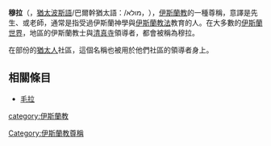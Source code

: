 {{unreferenced|time=2017-08-04T07:57:08+00:00}}
'''穆拉'''（{{lang-ar|ملا}}，[[猶太波斯語|猶太波斯語]]/巴爾幹猶太語：{{lang|ru|мулло}}/מולא，{{lang-en|Mullah}}），[[伊斯蘭教|伊斯蘭教]]的一種尊稱，意譯是先生、或老師，通常是指受過伊斯蘭神學與[[伊斯蘭教法|伊斯蘭教法]]教育的人。在大多數的[[伊斯蘭世界|伊斯蘭世界]]，地區的伊斯蘭教士與[[清真寺|清真寺]]領導者，都會被稱為穆拉。

在部份的[[猶太人|猶太人]]社區，這個名稱也被用於他們社區的領導者身上。

==相關條目==
*[[毛拉|毛拉]]

{{Islam-stub}}

[[category:伊斯蘭教|category:伊斯蘭教]]
[[Category:伊斯蘭教尊稱|Category:伊斯蘭教尊稱]]